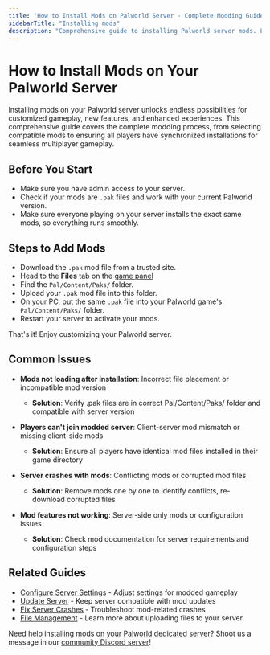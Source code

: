 ```yaml
---
title: "How to Install Mods on Palworld Server - Complete Modding Guide"
sidebarTitle: "Installing mods"
description: "Comprehensive guide to installing Palworld server mods. Learn how to add .pak mod files, ensure client-server compatibility, and troubleshoot common modding issues for enhanced gameplay experiences."
---
```


# How to Install Mods on Your Palworld Server

Installing mods on your Palworld server unlocks endless possibilities for customized gameplay, new features, and enhanced experiences. This comprehensive guide covers the complete modding process, from selecting compatible mods to ensuring all players have synchronized installations for seamless multiplayer gameplay.

## Before You Start

- Make sure you have admin access to your server.
- Check if your mods are `.pak` files and work with your current Palworld version.
- Make sure everyone playing on your server installs the exact same mods, so everything runs smoothly.


## Steps to Add Mods

- Download the `.pak` mod file from a trusted site.
- Head to the **Files** tab on the [game panel](https://game.xgamingserver.com)
- Find the `Pal/Content/Paks/` folder.
- Upload your `.pak` mod file into this folder.
- On your PC, put the same `.pak` file into your Palworld game's `Pal/Content/Paks/` folder.
- Restart your server to activate your mods.

That's it! Enjoy customizing your Palworld server.

## Common Issues

- **Mods not loading after installation**: Incorrect file placement or incompatible mod version
  - **Solution**: Verify .pak files are in correct Pal/Content/Paks/ folder and compatible with server version

- **Players can't join modded server**: Client-server mod mismatch or missing client-side mods
  - **Solution**: Ensure all players have identical mod files installed in their game directory

- **Server crashes with mods**: Conflicting mods or corrupted mod files
  - **Solution**: Remove mods one by one to identify conflicts, re-download corrupted files

- **Mod features not working**: Server-side only mods or configuration issues
  - **Solution**: Check mod documentation for server requirements and configuration steps

## Related Guides

- [Configure Server Settings](/games/palworld/configure-server-settings) - Adjust settings for modded gameplay
- [Update Server](/games/palworld/update-server) - Keep server compatible with mod updates
- [Fix Server Crashes](/games/palworld/fix-server-crashes) - Troubleshoot mod-related crashes
- [File Management](/panel/importing-files) - Learn more about uploading files to your server

Need help installing mods on your [Palworld dedicated server](https://xgamingserver.com/palworld-server-hosting)? Shoot us a message in our [community Discord server](https://xgamingserver.com/discord)!